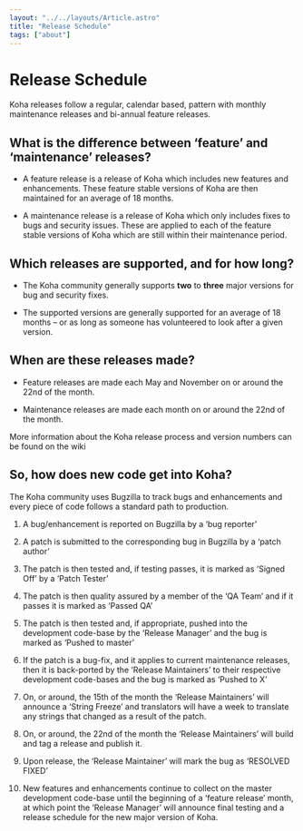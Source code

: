 ```yaml
---
layout: "../../layouts/Article.astro"
title: "Release Schedule"
tags: ["about"]
---
```


# Release Schedule

Koha releases follow a regular, calendar based, pattern with monthly maintenance releases and bi-annual feature releases.

## What is the difference between ‘feature’ and ‘maintenance’ releases?

- A feature release is a release of Koha which includes new features and enhancements. These feature stable versions of Koha are then maintained for an average of 18 months.

- A maintenance release is a release of Koha which only includes fixes to bugs and security issues. These are applied to each of the feature stable versions of Koha which are still within their maintenance period.

## Which releases are supported, and for how long?

- The Koha community generally supports **two** to **three** major versions for bug and security fixes.

- The supported versions are generally supported for an average of 18 months – or as long as someone has volunteered to look after a given version. 

## When are these releases made?

- Feature releases are made each May and November on or around the 22nd of the month.

- Maintenance releases are made each month on or around the 22nd of the month.

More information about the Koha release process and version numbers can be found on the wiki

## So, how does new code get into Koha?

The Koha community uses Bugzilla to track bugs and enhancements and every piece of code follows a standard path to production.

1. A bug/enhancement is reported on Bugzilla by a ‘bug reporter’

2. A patch is submitted to the corresponding bug in Bugzilla by a ‘patch author’ 

3. The patch is then tested and, if testing passes, it is marked as ‘Signed Off’ by a ‘Patch Tester’

4. The patch is then quality assured by a member of the ‘QA Team’ and if it passes it is marked as ‘Passed QA’

5. The patch is then tested and, if appropriate, pushed into the development code-base by the ‘Release Manager’ and the bug is marked as ‘Pushed to master’

6. If the patch is a bug-fix, and it applies to current maintenance releases, then it is back-ported by the ‘Release Maintainers’ to their respective development code-bases and the bug is marked as ‘Pushed to X’

7. On, or around, the 15th of the month the ‘Release Maintainers’ will announce a ‘String Freeze’ and translators will have a week to translate any strings that changed as a result of the patch.

8. On, or around, the 22nd of the month the ‘Release Maintainers’ will build and tag a release and publish it. 

9. Upon release, the ‘Release Maintainer’ will mark the bug as ‘RESOLVED FIXED’

10. New features and enhancements continue to collect on the master development code-base until the beginning of a ‘feature release’ month, at which point the ‘Release Manager’ will announce final testing and a release schedule for the new major version of Koha.